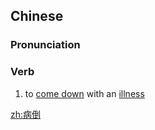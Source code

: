 ==Chinese==
{{zh-forms}}

===Pronunciation===
{{zh-pron
|m=bìngdǎo
|c=beng6 dou2
|mn=pēⁿ-tó/pīⁿ-tó
|cat=v
}}

===Verb===
{{zh-verb}}

# to [[come down]] with an [[illness]]

[[zh:病倒]]